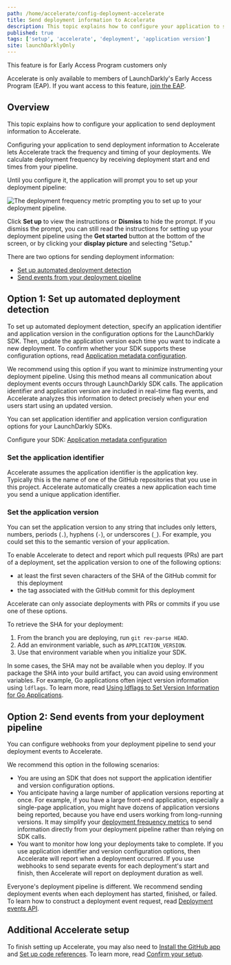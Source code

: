 ```yaml
---
path: /home/accelerate/config-deployment-accelerate
title: Send deployment information to Accelerate
description: This topic explains how to configure your application to send deployment information to Accelerate.
published: true
tags: ['setup', 'accelerate', 'deployment', 'application version']
site: launchDarklyOnly
---
```


<Callout intent="info">
  <CalloutTitle>This feature is for Early Access Program customers only</CalloutTitle>
  <CalloutDescription>

Accelerate is only available to members of LaunchDarkly's Early Access Program (EAP). If you want access to this feature, [join the EAP](https://launchdarkly.com/eap).

  </CalloutDescription>
</Callout>

## Overview

This topic explains how to configure your application to send deployment information to Accelerate.

Configuring your application to send deployment information to Accelerate lets Accelerate track the frequency and timing of your deployments. We calculate deployment frequency by receiving deployment start and end times from your pipeline.

Until you configure it, the application will prompt you to set up your deployment pipeline:

![The deployment frequency metric prompting you to set up to your deployment pipeline.](accelerate-deployment-frequency-setup.png)

Click **Set up** to view the instructions or **Dismiss** to hide the prompt. If you dismiss the prompt, you can still read the instructions for setting up your deployment pipeline using the **Get started** button at the bottom of the screen, or by clicking your **display picture** and selecting "Setup."

There are two options for sending deployment information:

* [Set up automated deployment detection](#option-1-set-up-automated-deployment-detection)
* [Send events from your deployment pipeline](#option-2-send-events-from-your-deployment-pipeline)

## Option 1: Set up automated deployment detection

To set up automated deployment detection, specify an application identifier and application version in the configuration options for the LaunchDarkly SDK. Then, update the application version each time you want to indicate a new deployment. To confirm whether your SDK supports these configuration options, read [Application metadata configuration](/sdk/features/app-config).

We recommend using this option if you want to minimize instrumenting your deployment pipeline. Using this method means all communication about deployment events occurs through LaunchDarkly SDK calls. The application identifier and application version are included in real-time flag events, and Accelerate analyzes this information to detect precisely when your end users start using an updated version.

You can set application identifier and application version configuration options for your LaunchDarkly SDKs.

<LearnMoreSdk>

Configure your SDK: [Application metadata configuration](/sdk/features/app-config)

</LearnMoreSdk>

### Set the application identifier

Accelerate assumes the application identifier is the application key. Typically this is the name of one of the GitHub repositories that you use in this project. Accelerate automatically creates a new application each time you send a unique application identifier.

### Set the application version

You can set the application version to any string that includes only letters, numbers, periods (`.`), hyphens (`-`), or underscores (`_`). For example, you could set this to the semantic version of your application.

To enable Accelerate to detect and report which pull requests (PRs) are part of a deployment, set the application version to one of the following options:

* at least the first seven characters of the SHA of the GitHub commit for this deployment
* the tag associated with the GitHub commit for this deployment

Accelerate can only associate deployments with PRs or commits if you use one of these options.

To retrieve the SHA for your deployment:

1. From the branch you are deploying, run `git rev-parse HEAD`.
2. Add an environment variable, such as `APPLICATION_VERSION`.
3. Use that environment variable when you initialize your SDK.

In some cases, the SHA may not be available when you deploy. If you package the SHA into your build artifact, you can avoid using environment variables. For example, Go applications often inject version information using `ldflags`. To learn more, read [Using ldflags to Set Version Information for Go Applications](https://www.digitalocean.com/community/tutorials/using-ldflags-to-set-version-information-for-go-applications).

## Option 2: Send events from your deployment pipeline

You can configure webhooks from your deployment pipeline to send your deployment events to Accelerate.

We recommend this option in the following scenarios:

* You are using an SDK that does not support the application identifier and version configuration options.
* You anticipate having a large number of application versions reporting at once. For example, if you have a large front-end application, especially a single-page application, you might have dozens of application versions being reported, because you have end users working from long-running versions. It may simplify your [deployment frequency metrics](/home/accelerate/accelerate-metrics/deployment) to send information directly from your deployment pipeline rather than relying on SDK calls.
* You want to monitor how long your deployments take to complete. If you use application identifier and version configuration options, then Accelerate will report when a deployment occurred. If you use webhooks to send separate events for each deployment's start and finish, then Accelerate will report on deployment duration as well.

Everyone's deployment pipeline is different. We recommend sending deployment events when each deployment has started, finished, or failed. To learn how to construct a deployment event request, read [Deployment events API](/home/accelerate/get-started-accelerate/deployment-events-api).

## Additional Accelerate setup

To finish setting up Accelerate, you may also need to [Install the GitHub app](/home/accelerate/github-app-accelerate) and [Set up code references](/home/accelerate/code-refs-accelerate). To learn more, read [Confirm your setup](/home/accelerate/get-started-accelerate#confirm-your-setup).
